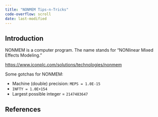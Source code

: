 ```yaml
---
title: "NONMEM Tips-n-Tricks"
code-overflow: scroll
date: last-modified
---
```


:::{.callout-caution title="Under construction"}
:::

## Introduction

NONMEM is a computer program.
The name stands for “NONlinear Mixed Effects Modeling.”

<https://www.iconplc.com/solutions/technologies/nonmem>

Some gotchas for NONMEM:

* Machine (double) precision: `MEPS = 1.0E-15`
* `INFTY = 1.0E+154`
* Largest possible integer = `2147483647`

## References

::: {#refs}
:::
